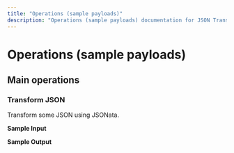 ```yaml
---
title: "Operations (sample payloads)"
description: "Operations (sample payloads) documentation for JSON Transformer connector"
---
```


# Operations (sample payloads)

## Main operations

### Transform JSON

Transform some JSON using JSONata.

**Sample Input**

**Sample Output**
